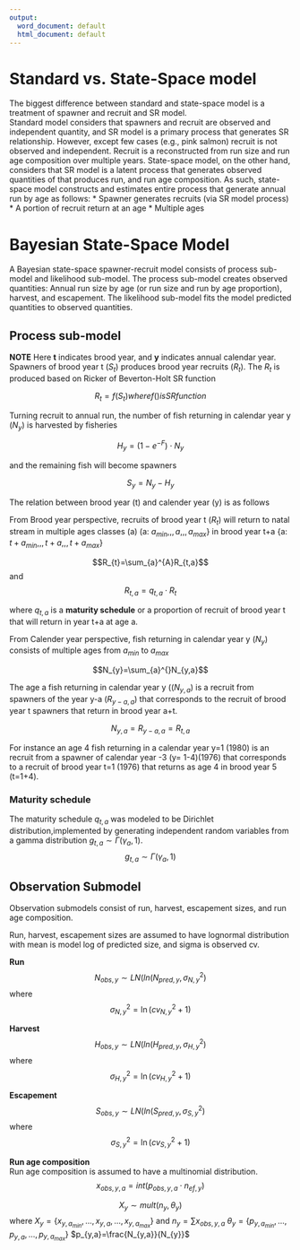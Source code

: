 ```yaml
---
output:
  word_document: default
  html_document: default
---
```

# Standard vs. State-Space model 

The biggest difference between standard and state-space model is a treatment of spawner and recruit and SR model.   
Standard model considers that spawners and recruit are observed and independent quantity, and SR model is a primary process that generates SR relationship. However, except few cases (e.g., pink salmon) recruit is not observed and independent.  Recruit is a reconstructed from run size and run age composition over multiple years.  State-space model, on the other hand, considers that SR model is a latent process that generates observed quantities of that produces run, and run age composition.  As such, state-space model constructs and estimates entire process that generate annual run by age as follows:
* Spawner generates recruits (via SR model process)
* A portion of recruit return at an age 
* Multiple ages 

# Bayesian State-Space Model 

A Bayesian state-space spawner-recruit model consists of process sub-model and likelihood sub-model.  The process sub-model creates observed quantities: Annual run size by age (or run size and run by age proportion), harvest, and escapement. The likelihood sub-model fits the model predicted quantities to observed quantities. 

## Process sub-model
**NOTE**  Here **t** indicates brood year, and **y** indicates annual calendar year. 
Spawners of brood year t  ($S_{t}$) produces brood year recruits ($R_{t}$).  The $R_{t}$ is produced based on Ricker of Beverton-Holt SR function

$$R_{t}=f(S_{t}) where f() is SR function$$  

Turning recruit to annual run, the number of fish returning in calendar year y ($N_{y}$) is harvested by fisheries 

$$H_{y}=(1-e^{-F})\cdot N_{y}$$

and the remaining fish will become spawners 

$$S_{y}=N_{y} - H_{y}$$

The relation between brood year (t) and calender year (y) is as follows 

From Brood year perspective, recruits of brood year t ($R_{t}$) will return to natal stream in multiple ages classes (a) (a: $a_{min},,,a,,,a_{max}$} in brood year t+a {a: $t+a_{min},,,t+a,,,t+a_{max}$}

$$R_{t}=\sum_{a}^{A}R_{t,a}$$
and 
$$R_{t,a}=q_{t,a}\cdot R_{t}$$ 

where  $q_{t,a}$ is a **maturity schedule** or a proportion of recruit of brood year t that will return in year t+a at age a.  

From Calender year perspective, fish returning in calendar year y ($N_{y}$) consists of multiple ages from $a_{min}$ to $a_{max}$ 

$$N_{y}=\sum_{a}^{}N_{y,a}$$

The age a fish returning in calendar year y (($N_{y,a}$) is a recruit from spawners of the year y-a ($R_{y-a,a}$) that corresponds to the recruit of brood year t spawners that return in brood year a+t.

$$N_{y,a} = R_{y-a,a} = R_{t,a}$$

For instance an age 4 fish returning in a calendar year y=1 (1980) is an recruit from a spawner of calendar year -3 (y= 1-4)(1976) that corresponds to a recruit of brood year t=1 (1976) that returns as age 4 in brood year 5 (t=1+4).

### Maturity schedule 

The maturity schedule $q_{t,a}$ was modeled to be Dirichlet distribution,implemented by generating independent random variables from a gamma distribution $g_{t,a}\sim \Gamma(\gamma_{a},1)$. 
$$g_{t,a}\sim \Gamma(\gamma_{a},1)$$ 


## Observation Submodel

Observation submodels consist of run, harvest, escapement sizes, and run age composition. 

Run, harvest, escapement sizes are assumed to have lognormal distribution with mean is model log of predicted size, and sigma is observed cv.   

**Run** 
$$N_{obs,y}\sim LN(ln(N_{pred,y},\sigma_{N,y}^{2})$$ 
where 
$$\sigma_{N,y}^{2}=\ln(cv_{N,y}^{2}+1)$$

**Harvest** 
$$H_{obs,y}\sim LN(ln(H_{pred,y},\sigma_{H,y}^{2})$$ 
where 
$$\sigma_{H,y}^{2}=\ln(cv_{H,y}^{2}+1)$$

**Escapement** 
$$S_{obs,y}\sim LN(ln(S_{pred,y},\sigma_{S,y}^{2})$$ 
where 
$$\sigma_{S,y}^{2}=\ln(cv_{S,y}^{2}+1)$$


**Run age composition**   
Run age composition is assumed to have a multinomial distribution. 
$$x_{obs,y,a}=int(p_{obs,y,a}\cdot n_{ef,y})$$

$$X_{y}\sim mult(n_{y},\theta_{y})$$
where 
$X_{y}=\left \{x_{y,a_{min}},...,x_{y,a},...,x_{y,a_{max}} \right \}$ and $n_{y}=\sum x_{obs,y,a}$
$\theta_{y}=\left \{p_{y,a_{min}},...,p_{y,a},...,p_{y,a_{max}} \right \}$ $p_{y,a}=\frac{N_{y,a}}{N_{y}}$














